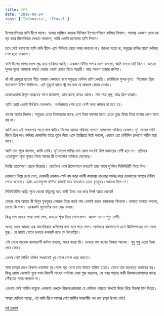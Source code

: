 ```yaml
---
title: বালি!
date: '2018-09-24'
tags: ['Indonasia', 'Travel']
---
```


ইন্দোনেশিয়ার বালি দ্বীপে যাবো। ডলার ভাঙ্গিয়ে কয়েক মিলিয়ন ইন্দোনেশিয়ান রুপিয়া নিলাম। পাশের একজন চোখ বড় বড় করে মিলেনিয়ার দেখতে থাকলো, আমি একটা রহস্যময় হাসি দিলাম।

 

তবে সেই রহস্যময় হাসি বালি দ্বীপে এসে মিলিয়ে যেতে সময় লাগলো না। জলের মতো না, সমুদ্রের বালির মতো রুপিয়া শেষ হতে থাকলো।

 

বালি দ্বীপের সাগর দেখে মুগ্ধ হয়ে তাকিয়ে আছি। একজন বিনীত গলায় এসে বললো, আমি বসতে চাই কিনা। অত্যন্ত সুলভ মূল্যে আমাকে বসতে দেয়ার একটা চেয়ার দিতে আগ্রহী। মাত্র পঞ্চাশ হাজার রুপিয়া।

 

ঝাঁ ঝাঁ রোদ্দুরে ছাতার নীচে আরাম কেদারায় বসে সমুদ্রের ফেনিল রাশি দেখছি। চারিদিকে সুন্দর দৃশ্য। সিনেমার ড্রিম ভ্যাকেশন টাইপ ফিলিংস। এই মুহূর্তে হাতে স্ট্র সহ ডাব না থাকলে কেমন দেখায়।

 

চেয়ারওয়ালা দ্বিগুন আগ্রহের সাথে জানালো, তার কাছে ডাবও আছে। নাম মাত্র মূল্য, মাত্র ত্রিশ হাজার।

 

আমি ছোট্ট একটা দীর্ঘশ্বাস ফেললাম। অর্থভান্ডার শেষ হতে বেশী সময় লাগবে না মনে হয়।

 

ডাবের অর্ডার দিলাম। সমুদ্রের এতো বিশালতার কাছে এসে টাকা পয়সার মতো এতো তুচ্ছ বিষয় নিয়ে ভাবার কোন মানে হয় না।

 

আমি দ্রুত এই বাস্তবতার সাথে খাপ খাইয়ে নিলেও আমার পরিবার সামান্য তালগোল পাকিয়ে ফেলল। দু' বোতল পানি কিনে তিন লাখ রুপিয়া দোকানির হাতে তুলে দিয়ে এসে ট্যাক্সিতে উঠে বললো, এভাবে তো বেশীদিন চালানো কঠিন হয়ে যাবে।

 

আমি দাম শুনে বললাম, কাভি নেহি। দু'বোতল পানির দাম কোন ভাবেই ত্রিশ হাজারের বেশী হবে না। প্রতিবার এতোগুলো শূন্য গুনতে গিয়ে আমার স্ত্রী তালগোল পাকিয়ে ফেলেছে।

 

ট্যাক্সি ততোক্ষণে ছেড়ে দিয়েছে। হোটেলে এসে রিসেপশনে বলতেই তারা সাথে দু'জিন সিকিউরিটি দিয়ে দিল।

 

দোকানে গিয়ে দেখা গেল, দোকানী দোকান-পাট বন্ধ করে নবাবী কায়দায় খাওয়ার অর্ডার করে দোকানের সামনে টেবিল পেতে বসেছে। হঠাৎ এতোগুলো রুপিয়া কামাই হয়ে যাওয়াতে হয়ত ফুরফুরে মেজাজে ছিল সে।

 

সিকিউরিটির ঝাড়ি শুনে বেচারা কাঁচুমাচু হয়ে বাকী টাকা বের করে দিল! আহা বেচারা!

 

ফেরার পথে আমার স্ত্রী দ্বিগুন ফুরফুরে মেজাজ নিয়ে কাঠে নাম খোদাই করার কারুকাজ কিনলো। হাসতে হাসতে বললো, দেখো কি সস্তা। একেকটা স্যুভেনির মাত্র দেড় ডলার।

 

কিন্তু দাম দেবার সময় দেখা গেল, এবারো শূন্য নিয়ে গোলযোগ। আসল দাম দশগুন বেশী।

 

অবস্থা দেখে আমার এক আমেরিকান কলিগের কথা মনে পড়ে গেল। প্রথমবার বাংলাদেশে এসে জিনিসপত্রের দাম দেখে মুগ্ধ। যে দামই শোনে ডলারে কনভার্ট করে সে উৎফল্লিত।

 

এটা দেখে আরেক বাংলাদেশী কলিগ বললো, আরে করো কি। ডলারে কম হলেও টাকায় অনেক। শুধু শুধু এতো টাকা দেবে কেন।

 

এরপর সেই মার্কিন কলিগ সবখানেই খুব মেপে মেপে খরচ করতো।

 

সাদা চামড়া দেখে রিকসা ওয়ালারা দূর থেকে ঝড় বেগে তার সামনে হাজির হতো। চোখে তার কড়কড়ে ডলারের স্বপ্ন। কিন্তু রোদে একঘন্টা ঘুরে যখন বিদেশী সাহেব দশটাকা দেয়া শুরু করলেন, সে খবর পাড়ার বাকী রিকসাওয়ালাদের কাছে পৌঁছাতে সময় লাগলো না।

 

এরপরে সেই মার্কিন বাবুকে এলাকায় দেখলে রিকসাওয়ালারা যে যেদিকে পারতো উলটো দিকে খিঁচে রিকসা টান দিতো।

 

অবস্থা যেদিকে যাচ্ছে, এই বালি দ্বীপে আমার সেই মার্কিন সহকর্মীর পথ ধরা ছাড়া উপায় নেই!


[পূর্ব প্রকাশ](https://www.facebook.com/ashraful.alam/posts/10155485003030583)